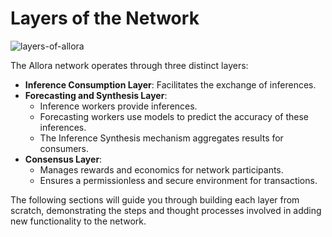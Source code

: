 # Layers of the Network

![layers-of-allora](/layers-of-allora.jpg)

The Allora network operates through three distinct layers:

- **Inference Consumption Layer**: Facilitates the exchange of inferences.
- **Forecasting and Synthesis Layer**:
    - Inference workers provide inferences.
    - Forecasting workers use models to predict the accuracy of these inferences.
    - The Inference Synthesis mechanism aggregates results for consumers.
- **Consensus Layer**:
    - Manages rewards and economics for network participants.
    - Ensures a permissionless and secure environment for transactions.

The following sections will guide you through building each layer from scratch, demonstrating the steps and thought processes involved in adding new functionality to the network.